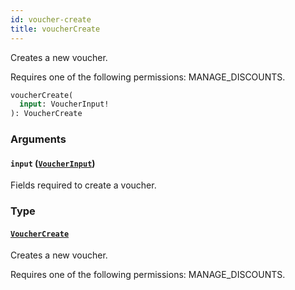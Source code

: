 ```yaml
---
id: voucher-create
title: voucherCreate
---
```


Creates a new voucher.

Requires one of the following permissions: MANAGE_DISCOUNTS.

```graphql
voucherCreate(
  input: VoucherInput!
): VoucherCreate
```

### Arguments

#### `input` ([`VoucherInput`](../../../developer/api-reference/inputs/voucher-input))

Fields required to create a voucher.

### Type

#### [`VoucherCreate`](../../../developer/api-reference/objects/voucher-create)

Creates a new voucher.

Requires one of the following permissions: MANAGE_DISCOUNTS.
